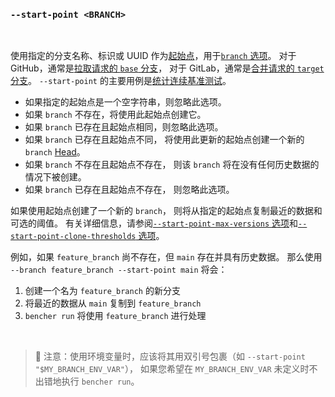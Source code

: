 ### `--start-point <BRANCH>`

<br />

使用指定的分支名称、标识或 UUID 作为[起始点][start point]，用于[`branch` 选项][branch option]。
对于 GitHub，通常是[拉取请求的 `base` 分支][github base]，
对于 GitLab，通常是[合并请求的 `target` 分支][gitlab target]。
`--start-point` 的主要用例是[统计连续基准测试](/zh/docs/how-to/track-benchmarks/#statistical-continuous-benchmarking)。

- 如果指定的起始点是一个空字符串，则忽略此选项。
- 如果 `branch` 不存在，将使用此起始点创建它。
- 如果 `branch` 已存在且起始点相同，则忽略此选项。
- 如果 `branch` 已存在且起始点不同，
  将使用此更新的起始点创建一个新的 `branch` [Head][head]。
- 如果 `branch` 不存在且起始点不存在，
  则该 `branch` 将在没有任何历史数据的情况下被创建。
- 如果 `branch` 已存在且起始点不存在，
  则忽略此选项。

如果使用起始点创建了一个新的 `branch`，
则将从指定的起始点复制最近的数据和可选的阈值。
有关详细信息，请参阅[`--start-point-max-versions` 选项][start point max version option]和[`--start-point-clone-thresholds` 选项][start point clone thresholds option]。

例如，如果 `feature_branch` 尚不存在，但 `main` 存在并具有历史数据。
那么使用 `--branch feature_branch --start-point main` 将会：
1. 创建一个名为 `feature_branch` 的新分支
2. 将最近的数据从 `main` 复制到 `feature_branch`
3. `bencher run` 将使用 `feature_branch` 进行处理
<br />

> 🐰 注意：使用环境变量时，应该将其用双引号包裹（如 `--start-point "$MY_BRANCH_ENV_VAR"`），
> 如果您希望在 `MY_BRANCH_ENV_VAR` 未定义时不出错地执行 `bencher run`。

[github base]: https://docs.github.com/en/pull-requests/collaborating-with-pull-requests/proposing-changes-to-your-work-with-pull-requests/about-branches#working-with-branches
[gitlab target]: https://docs.gitlab.com/ee/user/project/merge_requests/creating_merge_requests.html#from-the-merge-request-list

[start point]: /zh/docs/explanation/benchmarking/#start-point
[head]: /zh/docs/explanation/benchmarking/#head

[branch option]: #--branch-branch
[start point max version option]: #--start-point-max-versions-count
[start point clone thresholds option]: #--start-point-clone-thresholds

